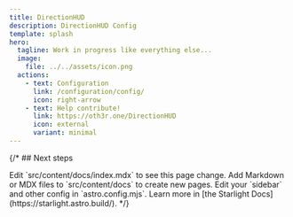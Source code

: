 ```yaml
---
title: DirectionHUD
description: DirectionHUD Config
template: splash
hero:
  tagline: Work in progress like everything else...
  image:
    file: ../../assets/icon.png
  actions:
    - text: Configuration
      link: /configuration/config/
      icon: right-arrow
    - text: Help contribute!
      link: https://oth3r.one/DirectionHUD
      icon: external
      variant: minimal
---
```



{/* ## Next steps

<CardGrid stagger>
	<Card title="Update content" icon="pencil">
		Edit `src/content/docs/index.mdx` to see this page change.
	</Card>
	<Card title="Add new content" icon="add-document">
		Add Markdown or MDX files to `src/content/docs` to create new pages.
	</Card>
	<Card title="Configure your site" icon="setting">
		Edit your `sidebar` and other config in `astro.config.mjs`.
	</Card>
	<Card title="Read the docs" icon="open-book">
		Learn more in [the Starlight Docs](https://starlight.astro.build/).
	</Card>
</CardGrid> */}
